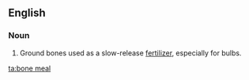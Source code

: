 ==English==

===Noun===
{{en-noun|sg=[[bone]] [[meal]]|-}}

# Ground bones used as a slow-release [[fertilizer]], especially for bulbs.

[[ta:bone meal]]